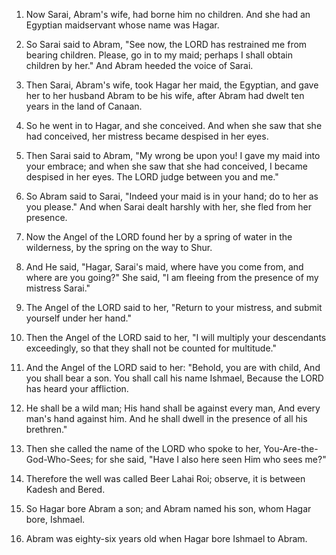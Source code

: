 
1. Now Sarai, Abram's wife, had borne him no children. And she had an Egyptian maidservant whose name was Hagar.

2. So Sarai said to Abram, "See now, the LORD has restrained me from bearing children. Please, go in to my maid; perhaps I shall obtain children by her." And Abram heeded the voice of Sarai.

3. Then Sarai, Abram's wife, took Hagar her maid, the Egyptian, and gave her to her husband Abram to be his wife, after Abram had dwelt ten years in the land of Canaan.

4. So he went in to Hagar, and she conceived. And when she saw that she had conceived, her mistress became despised in her eyes.

5. Then Sarai said to Abram, "My wrong be upon you! I gave my maid into your embrace; and when she saw that she had conceived, I became despised in her eyes. The LORD judge between you and me."

6. So Abram said to Sarai, "Indeed your maid is in your hand; do to her as you please." And when Sarai dealt harshly with her, she fled from her presence.

7. Now the Angel of the LORD found her by a spring of water in the wilderness, by the spring on the way to Shur.

8. And He said, "Hagar, Sarai's maid, where have you come from, and where are you going?" She said, "I am fleeing from the presence of my mistress Sarai."

9. The Angel of the LORD said to her, "Return to your mistress, and submit yourself under her hand."

10. Then the Angel of the LORD said to her, "I will multiply your descendants exceedingly, so that they shall not be counted for multitude."

11. And the Angel of the LORD said to her: "Behold, you are with child, And you shall bear a son. You shall call his name Ishmael, Because the LORD has heard your affliction.

12. He shall be a wild man; His hand shall be against every man, And every man's hand against him. And he shall dwell in the presence of all his brethren."

13. Then she called the name of the LORD who spoke to her, You-Are-the-God-Who-Sees; for she said, "Have I also here seen Him who sees me?"

14. Therefore the well was called Beer Lahai Roi; observe, it is between Kadesh and Bered.

15. So Hagar bore Abram a son; and Abram named his son, whom Hagar bore, Ishmael.

16. Abram was eighty-six years old when Hagar bore Ishmael to Abram.


